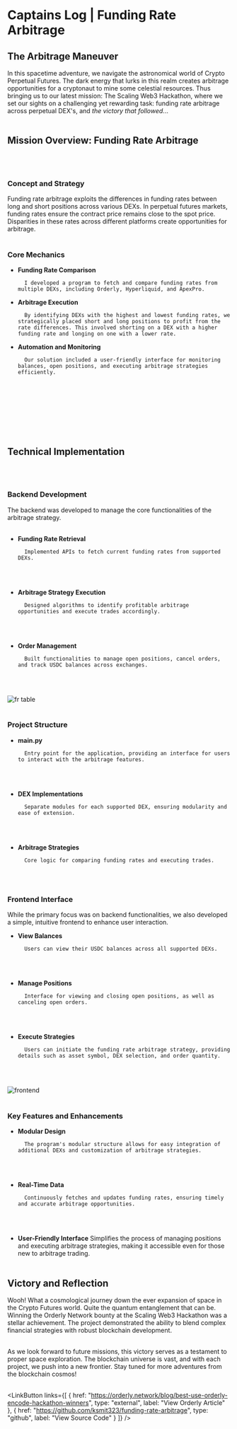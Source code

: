# Captains Log | Funding Rate Arbitrage

## The Arbitrage Maneuver

In this spacetime adventure, we navigate the astronomical world of Crypto Perpetual Futures.  The dark energy that lurks in this realm creates arbitrage opportunities
for a cryptonaut to mine some celestial resources. Thus bringing us to our latest mission: The Scaling Web3 Hackathon, where we set our sights on a challenging yet 
rewarding task: funding rate arbitrage across perpetual DEX's, and *the victory that followed*...
<br></br>

## Mission Overview: Funding Rate Arbitrage
<br></br>

### Concept and Strategy
Funding rate arbitrage exploits the differences in funding rates between long and short positions across various DEXs. In perpetual futures markets, 
funding rates ensure the contract price remains close to the spot price. Disparities in these rates across different platforms create opportunities for arbitrage.
<br></br>

### Core Mechanics

- **Funding Rate Comparison** 

        I developed a program to fetch and compare funding rates from multiple DEXs, including Orderly, Hyperliquid, and ApexPro.

- **Arbitrage Execution** 

        By identifying DEXs with the highest and lowest funding rates, we strategically placed short and long positions to profit from the rate differences. This involved shorting on a DEX with a higher funding rate and longing on one with a lower rate.
- **Automation and Monitoring** 

        Our solution included a user-friendly interface for monitoring balances, open positions, and executing arbitrage strategies efficiently.
<br></br>

<YouTubeEmbed videoId="BAaTna9l1AA" start={2370} /> 
<br></br>
<br></br>

## Technical Implementation
<br></br>

### Backend Development
The backend was developed to manage the core functionalities of the arbitrage strategy.
<br></br>

- **Funding Rate Retrieval** 

        Implemented APIs to fetch current funding rates from supported DEXs.
<br></br>

- **Arbitrage Strategy Execution** 

        Designed algorithms to identify profitable arbitrage opportunities and execute trades accordingly.
<br></br>

- **Order Management** 

        Built functionalities to manage open positions, cancel orders, and track USDC balances across exchanges.    
<br></br>

<img src="/fr_table.png" alt="fr table" />
<br></br>

### Project Structure

- **main.py** 

        Entry point for the application, providing an interface for users to interact with the arbitrage features.
<br></br>

- **DEX Implementations**

        Separate modules for each supported DEX, ensuring modularity and ease of extension.
<br></br>

- **Arbitrage Strategies** 

        Core logic for comparing funding rates and executing trades.
<br></br>

### Frontend Interface
While the primary focus was on backend functionalities, we also developed a simple, intuitive frontend to enhance user interaction.

- **View Balances** 

        Users can view their USDC balances across all supported DEXs.
<br></br>

- **Manage Positions** 

        Interface for viewing and closing open positions, as well as canceling open orders.
<br></br>

- **Execute Strategies** 

        Users can initiate the funding rate arbitrage strategy, providing details such as asset symbol, DEX selection, and order quantity.
<br></br>

<img src="/frontend.png" alt="frontend" />
<br></br>

### Key Features and Enhancements

- **Modular Design** 

        The program's modular structure allows for easy integration of additional DEXs and customization of arbitrage strategies.
<br></br>

- **Real-Time Data** 

        Continuously fetches and updates funding rates, ensuring timely and accurate arbitrage opportunities.
<br></br>

- **User-Friendly Interface** 
        Simplifies the process of managing positions and executing arbitrage strategies, making it accessible even for those new to arbitrage trading.
<br></br>

## Victory and Reflection
Wooh! What a cosmological journey down the ever expansion of space in the Crypto Futures world.  Quite the quantum entanglement that can be. 
Winning the Orderly Network bounty at the Scaling Web3 Hackathon was a stellar achievement. 
The project demonstrated the ability to blend complex financial strategies with robust blockchain development.
<br></br>

As we look forward to future missions, this victory serves as a testament to proper space exploration. The blockchain universe is vast, and with each project, we push into a new frontier. Stay tuned for more adventures from the blockchain cosmos!
<br></br>

<LinkButton
  links={[
    {
      href: "https://orderly.network/blog/best-use-orderly-encode-hackathon-winners",
      type: "external",
      label: "View Orderly Article"
    },
    {
      href: "https://github.com/ksmit323/funding-rate-arbitrage",
      type: "github",
      label: "View Source Code"
    }
  ]}
/>

<br></br>
<br></br>
<br></br>
<br></br>
